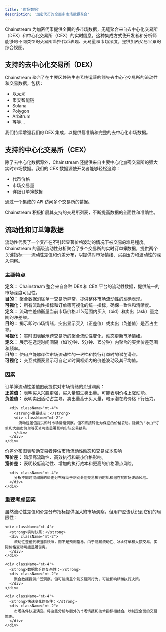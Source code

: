 ```yaml
---
title: '市场数据'
description: '加密代币的全面多市场数据聚合'
---
```


<Note type="info">
  Chainstream 为加密代币提供全面的多市场数据，无缝聚合来自去中心化交易所（DEX）和中心化交易所（CEX）的实时信息。这种集成方式使开发者和分析师能够跨不同类型的交易所监控代币表现、交易量和市场深度，提供加密交易全景的综合视图。
</Note>

## 支持的去中心化交易所（DEX）

<Card title="DEX 集成" icon="chart-network">
  Chainstream 聚合了在主要区块链生态系统运营的领先去中心化交易所的流动性和交易数据，包括：
  
  - 以太坊
  - 币安智能链
  - Solana
  - Polygon
  - Arbitrum
  - 等等...

  我们持续增强我们的 DEX 集成，以提供最准确和完整的去中心化市场数据。
</Card>

## 支持的中心化交易所（CEX）

<Card title="CEX 集成" icon="building-columns">
  除了去中心化数据源外，Chainstream 还提供来自主要中心化加密交易所的强大实时市场数据。我们的 CEX 数据源使开发者能够轻松追踪：
  
  - 代币价格
  - 市场交易量
  - 详细订单簿数据
  
  通过一个集成的 API 访问多个交易所的数据。
</Card>

<Info>
  Chainstream 积极扩展其支持的交易所列表，不断提高数据的全面性和准确性。
</Info>

## 流动性和订单簿数据

<Card>
  流动性代表了一个资产在不引起显著价格波动的情况下被交易的难易程度。Chainstream 的高级流动性分析聚合了多个交易所的实时订单簿数据，提供两个关键指标——流动性差值和价差分布，以提供对市场情绪、买卖压力和波动性的深入洞察。
</Card>

### 主要特点

<CardGroup cols={1}>
  <Card title="聚合流动性数据" icon="chart-network">
    <div className="space-y-4">
      <div>
        <strong>定义：</strong> Chainstream 整合来自各种 DEX 和 CEX 平台的流动性数据，提供统一的市场深度可见性。
      </div>
      <div>
        <strong>目的：</strong> 聚合数据消除单一交易所异常，提供整体市场流动性的准确表现。
      </div>
      <div>
        <strong>可视化：</strong> 所有流动性指标和订单簿可视化的统一指标，确保一致性和清晰度。
      </div>
    </div>
  </Card>

  <Card title="订单簿流动性差值" icon="wave-sine">
    <div className="space-y-4">
      <div>
        <strong>定义：</strong> 流动性差值衡量当前市场价格±1%范围内买入（bid）和卖出（ask）量之间的净差额。
      </div>
      <div>
        <strong>目的：</strong> 揭示即时市场情绪，突出显示买入（正差值）或卖出（负差值）是否占主导。
      </div>
      <div>
        <strong>可视化：</strong> 实时图表展示跨交易所的聚合流动性变化，动态更新市场情绪。
      </div>
    </div>
  </Card>

  <Card title="订单簿价差分布" icon="arrows-left-right">
    <div className="space-y-4">
      <div>
        <strong>定义：</strong> 展示在选定时间间隔（如1分钟、5分钟、15分钟）内聚合的买卖价差范围和频率。
      </div>
      <div>
        <strong>目的：</strong> 使用户能够评估市场流动性的一致性和执行订单时的潜在滑点。
      </div>
      <div>
        <strong>可视化：</strong> 交互式图表显示可自定义时间框架内的价差波动及其平均值。
      </div>
    </div>
  </Card>
</CardGroup>

### 因素

<CardGroup cols={1}>
  <Card title="理解流动性差值" icon="magnifying-glass-chart">
    <div className="space-y-4">
      <div>
        订单簿流动性差值图表提供对市场情绪的关键洞察：
        <div className="mt-2">
          <strong>正差值：</strong> 表明买入兴趣更强，买入量超过卖出量。可能表明价格上涨动能。
        </div>
        <div className="mt-2">
          <strong>负差值：</strong> 表明卖出活动占主导，卖出量高于买入量，暗示潜在的价格下行压力。
        </div>
      </div>
      
      <div className="mt-4">
        <strong>重要提示：</strong>
        <div className="mt-2">
          流动性差值提供即时市场情绪洞察，但不直接转化为保证的价格变动。隐藏的"冰山"订单和大额市价单等因素可能显著影响实际交易结果。
        </div>
      </div>
    </div>
  </Card>

  <Card title="分析价差分布" icon="chart-line">
    <div className="space-y-4">
      <div>
        价差分布图表帮助交易者评估市场流动性动态和交易成本影响：
        <div className="mt-2">
          <strong>窄价差：</strong> 暗示高流动性、高效执行和最小价格影响。
        </div>
        <div className="mt-2">
          <strong>宽价差：</strong> 表明较低流动性、增加的执行成本和更高的价格滑点风险。
        </div>
      </div>
      
      <div className="mt-4">
        分析不同时间间隔的价差分布有助于识别最佳交易执行时机和潜在的市场波动风险。
      </div>
    </div>
  </Card>
</CardGroup>

### 重要考虑因素

<Card title="局限性和最佳实践" icon="triangle-exclamation">
  <div className="space-y-4">
    虽然流动性差值和价差分布指标提供强大的市场洞察，但用户应该认识到它们的局限性：
    
    <div className="mt-4">
      <strong>实时快照：</strong>
      <div className="mt-2">
        流动性差值代表当前快照，而不是预测指标。由于隐藏流动性、冰山订单和大额交易，实际价格变动可能显著偏离。
      </div>
    </div>
    
    <div className="mt-4">
      <strong>数据聚合的复杂性：</strong>
      <div className="mt-2">
        聚合数据提供广泛洞察，但可能掩盖个别交易所行为，可能影响精确执行决策。
      </div>
    </div>
    
    <div className="mt-4">
      <strong>快速变化的条件：</strong>
      <div className="mt-2">
        市场条件快速演变。将这些分析与额外的市场情报和技术指标相结合，以制定全面的交易策略。
      </div>
    </div>
  </div>
</Card> 